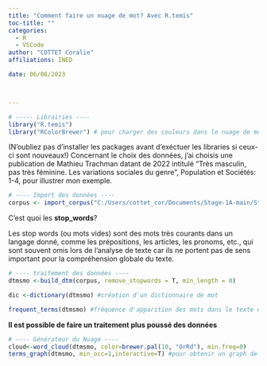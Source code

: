 ```yaml
---
title: "Comment faire un nuage de mot? Avec R.temis"
toc-title: ""
categories:
  - R
  - VSCode
author: "COTTET Coralie"
affiliations: INED

date: 06/06/2023



---
```




```r
# ----- Librairies ----
library("R.temis")
library("RColorBrewer") # pour charger des couleurs dans le nuage de mot

```



(N'oubliez pas d'installer les packages avant d'exéctuer les libraries si ceux-ci sont nouveaux!)
Concernant le choix des données, j’ai choisis une publication de Mathieu Trachman datant de 2022 intitulé “Très masculin, pas très féminine. Les variations sociales du genre”, Population et Sociétés: 1-4, pour illustrer mon exemple.

```r
# ---- Import des données ----
corpus <- import_corpus("C:/Users/cottet_cor/Documents/Stage-1A-main/Stage-1A-main/Exemple_quarto/R/Nuage_de_mot/genre.csv",format="csv",textcolumn=1,language="fr")

```
C'est quoi les __stop_words__?

Les stop words (ou mots vides) sont des mots très courants dans un langage donné, comme les prépositions, les articles, les pronoms, etc., qui sont souvent omis lors de l'analyse de texte car ils ne portent pas de sens important pour la compréhension globale du texte.


```r
# ---- traitement des données ----
dtmsmo <-build_dtm(corpus, remove_stopwords = T, min_length = 0)

dic <-dictionary(dtmsmo) #création d'un dictionnaire de mot 

frequent_terms(dtmsmo) #fréquence d'apparition des mots dans le texte en question

```
__Il est possible de faire un traitement plus poussé des données__





```r
# ---- Générateur du Nuage ---- 
cloud<-word_cloud(dtmsmo, color=brewer.pal(10, "OrRd"), min.freq=0) 
terms_graph(dtmsmo, min_occ=1,interactive=T) #pour obtenir un graph de mots.
```
